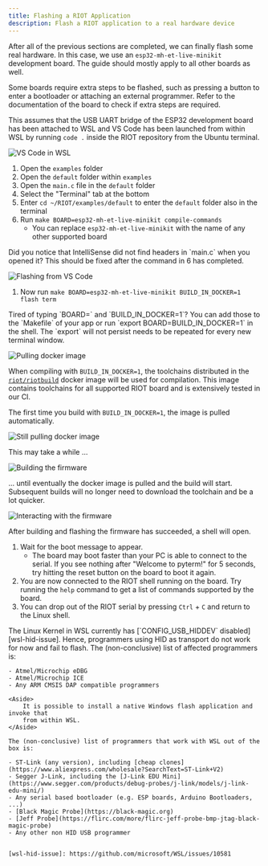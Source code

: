 ```yaml
---
title: Flashing a RIOT Application
description: Flash a RIOT application to a real hardware device
---
```



After all of the previous sections are completed, we can finally flash some
real hardware. In this case, we use an `esp32-mh-et-live-minikit` development
board. The guide should mostly apply to all other boards as well.

<Aside>
    Some boards require extra steps to be flashed, such as pressing a button
    to enter a bootloader or attaching an external programmer. Refer to the
    documentation of the board to check if extra steps are required.
</Aside>

This assumes that the USB UART bridge of the ESP32 development board has
been attached to WSL and VS Code has been launched from within WSL by running
`code .` inside the RIOT repository from the Ubuntu terminal.

![VS Code in WSL](img/08-Flash_Real_Hardware-03.png)

1. Open the `examples` folder
2. Open the `default` folder within `examples`
3. Open the `main.c` file in the `default` folder
4. Select the "Terminal" tab at the bottom
5. Enter `cd ~/RIOT/examples/default` to enter the `default` folder also in the terminal
6. Run `make BOARD=esp32-mh-et-live-minikit compile-commands`
    - You can replace `esp32-mh-et-live-minikit` with the name of any other supported board

<Aside>
    Did you notice that IntelliSense did not find headers in `main.c` when you
    opened it? This should be fixed after the command in 6 has completed.
</Aside>

![Flashing from VS Code](img/08-Flash_Real_Hardware-04.png)

1. Now run `make BOARD=esp32-mh-et-live-minikit BUILD_IN_DOCKER=1 flash term`

<Aside>
    Tired of typing `BOARD=<NAME_OF_THE_BOARD>` and `BUILD_IN_DOCKER=1`? You can
    add those to the `Makefile` of your app or run
    `export BOARD=BUILD_IN_DOCKER=1` in the shell. The `export` will not persist
    needs to be repeated for every new terminal window.
</Aside>

![Pulling docker image](img/08-Flash_Real_Hardware-05.png)

When compiling with `BUILD_IN_DOCKER=1`, the toolchains distributed in the
[`riot/riotbuild`](https://hub.docker.com/r/riot/riotbuild/) docker image will
be used for compilation. This image contains toolchains for all supported RIOT
board and is extensively tested in our CI.

The first time you build with `BUILD_IN_DOCKER=1`, the image is pulled
automatically.

![Still pulling docker image](img/08-Flash_Real_Hardware-06.png)

This may take a while ...

![Building the firmware](img/08-Flash_Real_Hardware-07.png)

... until eventually the docker image is pulled and the build will start.
Subsequent builds will no longer need to download the toolchain and be a lot
quicker.

![Interacting with the firmware](img/08-Flash_Real_Hardware-08.png)

After building and flashing the firmware has succeeded, a shell will open.

1. Wait for the boot message to appear.
    - The board may boot faster than your PC is able to connect to the serial.
      If you see nothing after "Welcome to pyterm!" for 5 seconds, try hitting
      the reset button on the board to boot it again.
2. You are now connected to the RIOT shell running on the board. Try running
   the `help` command to get a list of commands supported by the board.
3. You can drop out of the RIOT serial by pressing `Ctrl` + `C` and return
   to the Linux shell.

<Aside type="caution" title="Known Issues under WSL">
    The Linux Kernel in WSL currently has
    [`CONFIG_USB_HIDDEV` disabled][wsl-hid-issue]. Hence, programmers using HID
    as transport do not work for now and fail to flash. The (non-conclusive) list of affected
    programmers is:

    - Atmel/Microchip eDBG
    - Atmel/Microchip ICE
    - Any ARM CMSIS DAP compatible programmers

    <Aside>
        It is possible to install a native Windows flash application and invoke that
        from within WSL.
    </Aside>

    The (non-conclusive) list of programmers that work with WSL out of the box is:

    - ST-Link (any version), including [cheap clones](https://www.aliexpress.com/wholesale?SearchText=ST-Link+V2)
    - Segger J-Link, including the [J-Link EDU Mini](https://www.segger.com/products/debug-probes/j-link/models/j-link-edu-mini/)
    - Any serial based bootloader (e.g. ESP boards, Arduino Bootloaders, ...)
    - [Black Magic Probe](https://black-magic.org)
    - [Jeff Probe](https://flirc.com/more/flirc-jeff-probe-bmp-jtag-black-magic-probe)
    - Any other non HID USB programmer


    [wsl-hid-issue]: https://github.com/microsoft/WSL/issues/10581
</Aside>
